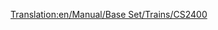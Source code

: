 [[Translation:en/Manual/Base Set/Trains/CS2400]]
{{ru/Перевод|en/Manual/Base Set/Trains/CS2400|1}}
{{en/Manual/Base Set/Trains/Trains|Image=[[File:en/Manual/Base Set/Trains/Cs2400.png]]
|Cost=£18,750 ($37.500)
|Speed=112 km/h (70 mph)
|Weight=120 t
|Power=2,400 hp (1,790 kW)
|Annual=£1,599 ($3.198)
|Designed=1965
|Lifespan=20 
|Capacity=N/A
|Description=No description has been written for this train yet. If you know something about this train, feel free to edit this page and add it!
|Real-life=No particular prototype, but the CS2400 is based on one of the [https://www.wikipedia.org/wiki/Hood unit "Hood"] diesels. 
}}